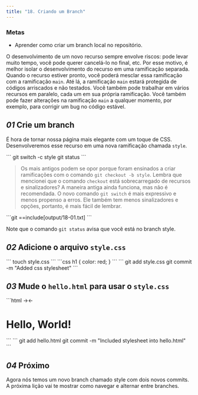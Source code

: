 ```yaml
---
title: "18. Criando um Branch"
---
```


### Metas

- Aprender como criar um branch local no repositório.

O desenvolvimento de um novo recurso sempre envolve riscos: pode levar muito tempo, você pode querer cancelá-lo no final, etc. Por esse motivo, é melhor isolar o desenvolvimento do recurso em uma ramificação separada. Quando o recurso estiver pronto, você poderá mesclar essa ramificação com a ramificação `main`. Até lá, a ramificação `main` estará protegida de códigos arriscados e não testados. Você também pode trabalhar em vários recursos em paralelo, cada um em sua própria ramificação. Você também pode fazer alterações na ramificação `main` a qualquer momento, por exemplo, para corrigir um bug no código estável.

## _01_ Crie um branch

É hora de tornar nossa página mais elegante com um toque de CSS. Desenvolveremos esse recurso em uma nova ramificação chamada `style`.

<Run>
```
git switch -c style
git status
```
</Run>

> Os mais antigos podem se opor porque foram ensinados a criar ramificações com o comando `git checkout -b style`. Lembra que mencionei que o comando `checkout` está sobrecarregado de recursos e sinalizadores? A maneira antiga ainda funciona, mas não é recomendada. O novo comando `git switch` é mais expressivo e menos propenso a erros. Ele também tem menos sinalizadores e opções, portanto, é mais fácil de lembrar.

<Output>
```git
==include[output/18-01.txt]
```
</Output>

Note que o comando `git status` avisa que você está no branch style.

## _02_ Adicione o arquivo `style.css`

<Run>
```
touch style.css
```
</Run>

<File file="style.css">
```css
h1 {
  color: red;
}
```
</File>

<Run>
```
git add style.css
git commit -m "Added css stylesheet"
```
</Run>

## _03_ Mude o `hello.html` para usar o `style.css`

<File file="hello.html">
```html
<!-- Author: Alexander Shvets (alex@githowto.com) -->
<html>
  <head>
    →<link type="text/css" rel="stylesheet" media="all" href="style.css" />←
  </head>
  <body>
    <h1>Hello, World!</h1>
  </body>
</html>
```
</File>

<Run>
```
git add hello.html
git commit -m "Included stylesheet into hello.html"
```
</Run>

## _04_ Próximo

Agora nós temos um novo branch chamado style com dois novos commits. A próxima lição vai te mostrar como navegar e alternar entre branches.
